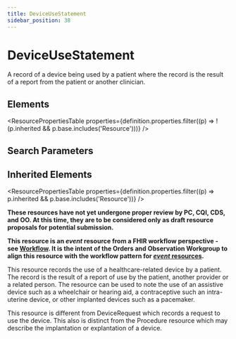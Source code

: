 ```yaml
---
title: DeviceUseStatement
sidebar_position: 38
---
```



# DeviceUseStatement

A record of a device being used by a patient where the record is the result of a report from the patient or another clinician.

<Tabs queryString="section">
  <TabItem value="schema" label="Schema" default>

## Elements

<ResourcePropertiesTable
  properties={definition.properties.filter((p) => !(p.inherited && p.base.includes('Resource')))}
/>

## Search Parameters

<SearchParamsTable searchParams={definition.searchParameters} />

## Inherited Elements

<ResourcePropertiesTable properties={definition.properties.filter((p) => p.inherited && p.base.includes('Resource'))} />

  </TabItem>
  <TabItem value="usage" label="Usage">
<div> <a name="scope"></a> <p>            <b>These resources have not yet undergone proper review by PC, CQI, CDS, and OO. At this time,             they are to be considered only as draft resource proposals for potential submission.</b> </p>    <p><strong>This resource is an <em>event</em> resource from a FHIR workflow perspective - see <a href="https://www.hl7.org/fhir/workflow.html">Workflow</a>.   It is the intent of the Orders and <Link to="/docs/api/fhir/resources/observation">Observation</Link> Workgroup to align this resource with  the workflow pattern for <a href="https://www.hl7.org/fhir/workflow.html#event"><em>event</em> resources</a>.</strong></p>     <p>         This resource records the use of a healthcare-related device by a patient. The record is the         result of a report of use by the patient, another provider or a related person. The resource can be used to note          the use of an assistive device such as a wheelchair or hearing aid, a contraceptive such an         intra-uterine device, or other implanted devices such as a pacemaker.     </p> </div>
  </TabItem>
  <TabItem value="relationships" label="Relationships">
<div> <a name="bnr"></a> <p> This resource is different from <Link to="/docs/api/fhir/resources/devicerequest">DeviceRequest</Link> which records a request to use the device. This also is distinct from the <Link to="/docs/api/fhir/resources/procedure">Procedure</Link> resource which may describe the implantation or explantation of a device. </p> </div>
  </TabItem>


</Tabs>
